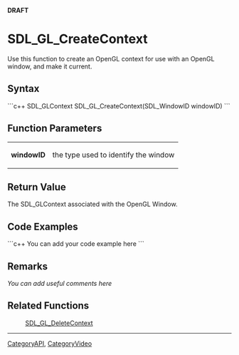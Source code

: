 <!-- pragma section-numbers off -->
<!-- pragma disable-camelcase -->
'''DRAFT'''

= SDL_GL_CreateContext =
Use this function to create an OpenGL context for use with an OpenGL window, and make it current.


== Syntax ==
```c++
SDL_GLContext SDL_GL_CreateContext(SDL_WindowID windowID)
```

== Function Parameters ==
{|
|'''windowID'''
|the type used to identify the window
|}

== Return Value ==
The SDL_GLContext associated with the OpenGL Window.

== Code Examples ==
```c++
You can add your code example here
```

== Remarks ==
''You can add useful comments here''

== Related Functions ==
:[[SDL_GL_DeleteContext]]

----
[[CategoryAPI]], [[CategoryVideo]]
